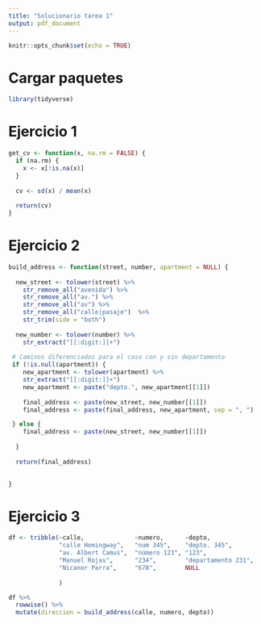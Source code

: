 ```yaml
---
title: "Solucionario tarea 1"
output: pdf_document
---
```


```r
knitr::opts_chunk$set(echo = TRUE)
```


# Cargar paquetes
```r
library(tidyverse)
```


# Ejercicio 1

```r
get_cv <- function(x, na.rm = FALSE) {
  if (na.rm) {
    x <- x[!is.na(x)]
  }  
  
  cv <- sd(x) / mean(x) 
    
  return(cv)  
}

```

# Ejercicio 2

```r
build_address <- function(street, number, apartment = NULL) {
  
  new_street <- tolower(street) %>% 
    str_remove_all("avenida") %>% 
    str_remove_all("av.") %>% 
    str_remove_all("av") %>% 
    str_remove_all("calle|pasaje")  %>% 
    str_trim(side = "both")
  
  new_number <- tolower(number) %>% 
    str_extract("[[:digit:]]+")
  
 # Caminos diferenciados para el caso con y sin departamento  
 if (!is.null(apartment)) {
    new_apartment <- tolower(apartment) %>% 
    str_extract("[[:digit:]]+")
    new_apartment <- paste("depto.", new_apartment[[1]])
    
    final_address <- paste(new_street, new_number[[1]])
    final_address <- paste(final_address, new_apartment, sep = ", ")

 } else {
    final_address <- paste(new_street, new_number[[1]])
    
  }
  
  return(final_address)

  
}

```

# Ejercicio 3

```r

df <- tribble(~calle,              ~numero,      ~depto,
              "calle Hemingway",   "num 345",    "depto. 345",
              "av. Albert Camus",  "número 123", "123",
              "Manuel Rojas",      "234",        "departamento 231",
              "Nicanor Parra",     "678",        NULL
              
              ) 

df %>% 
  rowwise() %>% 
  mutate(direccion = build_address(calle, numero, depto)) 

```
